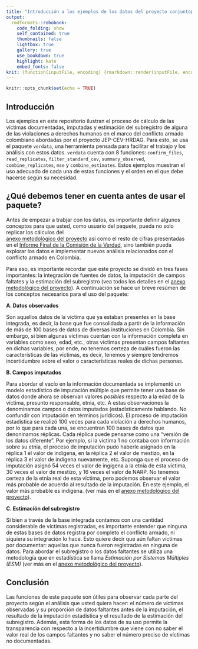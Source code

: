 ```yaml
---
title: "Introducción a los ejemplos de los datos del proyecto conjuntop JEP-CEV-HRDAG"
output:
  rmdformats::robobook:
    code_folding: show
    self_contained: true
    thumbnails: false
    lightbox: true
    gallery: true
    use_bookdown: true
    highlight: kate
    embed_fonts: false
knit: (function(inputFile, encoding) {rmarkdown::render(inputFile, encoding = encoding, output_dir = "../output") })
---
```


```r
knitr::opts_chunk$set(echo = TRUE)
```

## Introducción {-}

Los ejemplos en este repositorio ilustran el proceso de cálculo de las víctimas 
documentadas, imputadas y estimación del subregistro de alguna de las violaciones 
a derechos humanos en el marco del conflicto armado colombiano abordadas por el 
proyecto JEP-CEV-HRDAG. Para esto, se usa el paquete `verdata`, una herramienta 
pensada para facilitar el trabajo y los análisis con estos datos. `verdata` 
cuenta con 8 funciones: `confirm_files`, `read_replicates`, `filter_standard_cev`, 
`summary_observed`, `combine_replicates`, `mse` y `combine_estimates`. Estos 
ejemplos muestran el uso adecuado de cada una de estas funciones y el orden en 
el que debe hacerse según su necesidad. 

## ¿Qué debemos tener en cuenta antes de usar el paquete? {-}

Antes de empezar a trabjar con los datos, es importante definir algunos conceptos 
para que usted, como usuario del paquete, pueda no solo replicar los cálculos del  
[anexo metodológico del proyecto](https://www.comisiondelaverdad.co/anexo-proyecto-jep-cevhrdag) así como el resto de cifras presentadas en el [Informe Final de la Comisión de la Verdad](https://www.comisiondelaverdad.co/hay-futuro-si-hay-verdad), 
sino también pueda explorar los datos e implementar nuevos análisis relacionados 
con el conflicto armado en Colombia.

Para eso, es importante recordar que este proyecto se dividó en tres fases 
importantes: la integración de fuentes de datos, la imputación de campos faltates 
y la estimación del subregistro (vea todos los detalles en el [anexo metodológico del proyecto](https://www.comisiondelaverdad.co/hay-futuro-si-hay-verdad)). 
A continuación se hace un breve resúmen de los conceptos necesarios para el uso 
del paquete:

**A. Datos observados**

Son aquellos datos de la víctima que ya estaban presentes en la base integrada, 
es decir, la base que fue consolidada a partir de la información de más de 100 
bases de datos de diversas instituciones en Colombia. Sin embargo, si bien 
algunas víctimas cuentan con la información completa en variables como sexo, 
edad, etc., otras víctimas presentan campos faltantes en dichas variables, 
por ende, no tenemos certeza de cuáles fueron las características de las 
víctimas, es decir, tenemos y siempre tendremos incertidumbre sobre el valor o 
características reales de dichas personas.

**B. Campos imputados**

Para abordar el vacío en la información documentada se implementó un 
modelo estadístico de imputación múltiple que permite tener una base de datos 
donde ahora se observan valores *posibles* respecto a la edad de la víctima,
presunto responsable, etnia, etc. A estas observaciones la denominamos campos 
o datos imputados (estadísticamente hablando. No confundir con imputación en 
términos jurídicos). El proceso de imputación estadística se realizó 
100 veces para cada violación a derechos humanos, por lo que para cada una, se 
encuentran 100 bases de datos que denoninamos réplicas. Cada réplica puede 
pensarse como una "versión de los datos diferente". Por ejemplo, si la víctima 1 
no contaba con información sobre su etnia, el proceso de imputación pudo haberle 
asignado en la réplica 1 el valor de indígena, en la réplica 2 el valor de 
mestizo, en la réplica 3 el valor de indígena nuevamente, etc. Suponga que el 
proceso de imputación asignó 54 veces el valor de ingígena a la etnia de esta 
víctima, 30 veces el valor de mestizo, y 16 veces el valor de NARP. No tenemos 
certeza de la etnia real de esta víctima, pero podemos observar el valor más 
probable de acuerdo al resultado de la imputación. En este ejemplo, el valor más 
probable es indígena. (ver más en el [anexo metodológico del proyecto](https://www.comisiondelaverdad.co/hay-futuro-si-hay-verdad)).


**C. Estimación del subregistro**

Si bien a través de la base integrada contamos con una cantidad considerable de 
víctimas registradas, es importante entender que ninguna de estas bases de datos 
registra por completo el conflicto armado, ni siquiera su integración lo hace. 
Esto quiere decir que aún faltan víctimas por documentar: aquellas que nunca 
fueron registradas en ninguna de datos. Para abordar el subregistro o los datos 
faltantes se utiliza una metodología que en estadística se llama 
*Estimación por Sistemas Múltiples (ESM)* (ver más en el [anexo metodológico del proyecto](https://www.comisiondelaverdad.co/hay-futuro-si-hay-verdad)).

## Conclusión {-}

Las funciones de este paquete son útiles para observar cada parte del proyecto 
según el análisis que usted quiera hacer: el número de víctimas observadas y 
su proporción de datos faltantes antes de la imputación, el resultado de la 
imputación estadística y el resultado de la estimación del subregistro. Además, 
esta forma de los datos de su uso permite la transparencia con respecto a la 
incertidumbre que viene con no saber el valor real de los campos faltantes y no saber el número preciso de víctimas no documentadas. 

